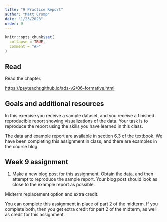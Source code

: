```yaml
---
title: "9 Practice Report"
author: "Matt Crump"
date: "1/23/2023"
order: 9
---
```


```r
knitr::opts_chunk$set(
  collapse = TRUE,
  comment = "#>"
)
```

## Read

Read the chapter.

<https://psyteachr.github.io/ads-v2/06-formative.html>

## Goals and additional resources

In this exercise you receive a sample dataset, and you receive a finished reproducible report showing visualizations of the data. Your task is to reproduce the report using the skills you have learned in this class.

The data and example report are available in section 6.3 of the textbook. We have been completing this assignment in class, and there are examples in the course blog.

## Week 9 assignment

1. Make a new blog post for this assignment. Obtain the data, and then attempt to reproduce the sample report. Your blog post should look as close to the example report as possible. 

Midterm replacement option and extra credit.

You can complete this assignment in place of part 2 of the midterm. If you complete both, then you get extra credit for part 2 of the midterm, as well as credit for this assignment.
